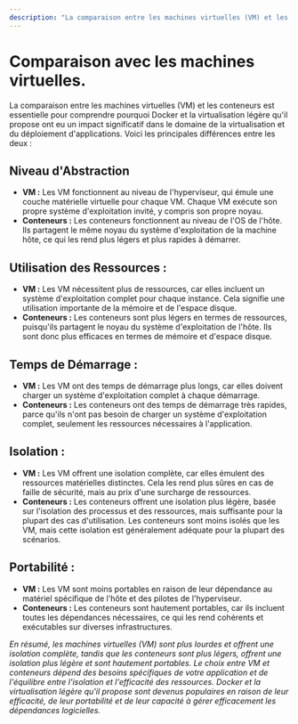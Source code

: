 ```yaml
---
description: "La comparaison entre les machines virtuelles (VM) et les conteneurs est essentielle pour comprendre pourquoi Docker et la virtualisation légère qu'il propose ont eu un impact significatif dans le domaine de la virtualisation et du déploiement d'applications."
---
```

# Comparaison avec les machines virtuelles.

La comparaison entre les machines virtuelles (VM) et les conteneurs est essentielle pour comprendre pourquoi Docker et la virtualisation légère qu'il propose ont eu un impact significatif dans le domaine de la virtualisation et du déploiement d'applications. Voici les principales différences entre les deux :

## Niveau d'Abstraction
- **VM :** Les VM fonctionnent au niveau de l'hyperviseur, qui émule une couche matérielle virtuelle pour chaque VM. Chaque VM exécute son propre système d'exploitation invité, y compris son propre noyau.
- **Conteneurs :** Les conteneurs fonctionnent au niveau de l'OS de l'hôte. Ils partagent le même noyau du système d'exploitation de la machine hôte, ce qui les rend plus légers et plus rapides à démarrer.
## Utilisation des Ressources :
- **VM :** Les VM nécessitent plus de ressources, car elles incluent un système d'exploitation complet pour chaque instance. Cela signifie une utilisation importante de la mémoire et de l'espace disque.
- **Conteneurs :** Les conteneurs sont plus légers en termes de ressources, puisqu'ils partagent le noyau du système d'exploitation de l'hôte. Ils sont donc plus efficaces en termes de mémoire et d'espace disque.
## Temps de Démarrage :
- **VM :** Les VM ont des temps de démarrage plus longs, car elles doivent charger un système d'exploitation complet à chaque démarrage.
- **Conteneurs :** Les conteneurs ont des temps de démarrage très rapides, parce qu'ils n'ont pas besoin de charger un système d'exploitation complet, seulement les ressources nécessaires à l'application.
## Isolation :
- **VM :** Les VM offrent une isolation complète, car elles émulent des ressources matérielles distinctes. Cela les rend plus sûres en cas de faille de sécurité, mais au prix d'une surcharge de ressources.
- **Conteneurs :** Les conteneurs offrent une isolation plus légère, basée sur l'isolation des processus et des ressources, mais suffisante pour la plupart des cas d'utilisation. Les conteneurs sont moins isolés que les VM, mais cette isolation est généralement adéquate pour la plupart des scénarios.
## Portabilité :
- **VM :** Les VM sont moins portables en raison de leur dépendance au matériel spécifique de l'hôte et des pilotes de l'hyperviseur.
- **Conteneurs :** Les conteneurs sont hautement portables, car ils incluent toutes les dépendances nécessaires, ce qui les rend cohérents et exécutables sur diverses infrastructures.

*En résumé, les machines virtuelles (VM) sont plus lourdes et offrent une isolation complète, tandis que les conteneurs sont plus légers, offrent une isolation plus légère et sont hautement portables. Le choix entre VM et conteneurs dépend des besoins spécifiques de votre application et de l'équilibre entre l'isolation et l'efficacité des ressources. Docker et la virtualisation légère qu'il propose sont devenus populaires en raison de leur efficacité, de leur portabilité et de leur capacité à gérer efficacement les dépendances logicielles.*